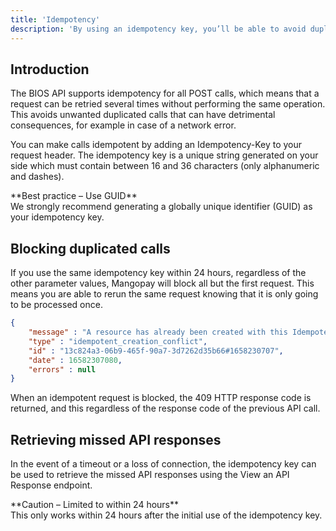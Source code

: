 ```yaml
---
title: 'Idempotency'
description: 'By using an idempotency key, you’ll be able to avoid duplicated calls and retrieve missed API responses.'
---
```


## Introduction

The BIOS API supports idempotency for all POST calls, which means that a request can be retried several times without performing the same operation. This avoids unwanted duplicated calls that can have detrimental consequences, for example in case of a network error.

You can make calls idempotent by adding an Idempotency-Key to your request header. The idempotency key is a unique string generated on your side which must contain between 16 and 36 characters (only alphanumeric and dashes).

<Check>	
**Best practice – Use GUID**<br/>
We strongly recommend generating a globally unique identifier (GUID) as your idempotency key.
</Check>

## Blocking duplicated calls
If you use the same idempotency key within 24 hours, regardless of the other parameter values, Mangopay will block all but the first request. This means you are able to rerun the same request knowing that it is only going to be processed once. 

```json Error example (JSON)
{
    "message" : "A resource has already been created with this Idempotency Key",
    "type" : "idempotent_creation_conflict",
    "id" : "13c824a3-06b9-465f-90a7-3d7262d35b66#1658230707",
    "date" : 16582307080,
    "errors" : null
}
```

When an idempotent request is blocked, the 409 HTTP response code is returned, and this regardless of the response code of the previous API call.

## Retrieving missed API responses
In the event of a timeout or a loss of connection, the idempotency key can be used to retrieve the missed API responses using the View an API Response endpoint.

<Warning>	
**Caution – Limited to within 24 hours**<br/>
This only works within 24 hours after the initial use of the idempotency key.
</Warning>